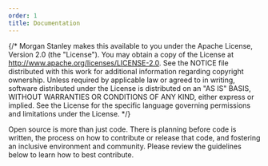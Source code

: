 ```yaml
---
order: 1
title: Documentation
---
```


{/* Morgan Stanley makes this available to you under the Apache License, Version 2.0 (the "License"). You may obtain a copy of the License at http://www.apache.org/licenses/LICENSE-2.0. See the NOTICE file distributed with this work for additional information regarding copyright ownership. Unless required by applicable law or agreed to in writing, software distributed under the License is distributed on an "AS IS" BASIS, WITHOUT WARRANTIES OR CONDITIONS OF ANY KIND, either express or implied. See the License for the specific language governing permissions and limitations under the License. */}

<Hero title="ComposeUI">
  Open source is more than just code. There is planning before code is written,
  the process on how to contribute or release that code, and fostering an
  inclusive environment and community. Please review the guidelines below to
  learn how to best contribute.
</Hero>

<Toc />
